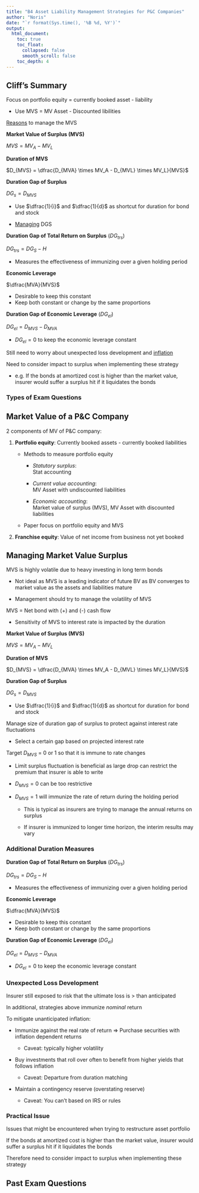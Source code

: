 ```yaml
---
title: "B4 Asset Liability Management Strategies for P&C Companies"
author: "Noris"
date: "`r format(Sys.time(), '%B %d, %Y')`"
output: 
  html_document:
    toc: true
    toc_float:
      collapsed: false
      smooth_scroll: false
    toc_depth: 4
---
```


## Cliff's Summary

Focus on portfolio equity = currently booked asset - liability

* Use MVS = MV Asset - Discounted libilities

[Reasons](#manage-MVS) to manage the MVS

**Market Value of Surplus (MVS)**

$MVS = MV_A - MV_L$

**Duration of MVS**

$D_{MVS} = \dfrac{D_{MVA} \times MV_A - D_{MVL} \times MV_L}{MVS}$

**Duration Gap of Surplus**

$DG_s = D_{MVS}$

* Use $\dfrac{1}{i}$ and $\dfrac{1}{d}$ as shortcut for duration for bond and stock

* [Managing](#DGS-manage) DGS

**Duration Gap of Total Return on Surplus** ($DG_{trs}$)

$DG_{trs} = DG_S - H$

* Measures the effectiveness of immunizing over a given holding period

**Economic Leverage**

$\dfrac{MVA}{MVS}$

* Desirable to keep this constant
* Keep both constant or change by the same proportions

**Duration Gap of Economic Leverage** ($DG_{el}$)

$DG_{el} = D_{MVS} - D_{MVA}$

* $DG_{el} = 0$ to keep the economic leverage constant

Still need to worry about unexpected loss development and [inflation](#inflation)

Need to consider impact to surplus when implementing these strategy

* e.g. If the bonds at amortized cost is higher than the market value, insurer would suffer a surplus hit if it liquidates the bonds

### Types of Exam Questions

## Market Value of a P&C Company

2 components of MV of P&C company:

1) **Portfolio equity**: Currently booked assets - currently booked liabilities

    * Methods to measure portfolio equity
    
        * *Statutory surplus*:  
        Stat accounting
        
        * *Current value accounting*:  
        MV Asset with undiscounted liabilities
        
        * *Economic accounting*:  
        Market value of surplus (MVS), MV Asset with discounted liabilities
    
    * Paper focus on portfolio equity and MVS
    
2) **Franchise equity**: Value of net income from business not yet booked

## Managing Market Value Surplus

<a name="manage-MVS"></a>

MVS is highly volatile due to heavy investing in long term bonds

* Not ideal as MVS is a leading indicator of future BV as BV converges to market value as the assets and liabilities mature

* Management should try to manage the volatility of MVS

MVS = Net bond with (+) and (-) cash flow

* Sensitivity of MVS to interest rate is impacted by the duration

**Market Value of Surplus (MVS)**

$MVS = MV_A - MV_L$

**Duration of MVS**

$D_{MVS} = \dfrac{D_{MVA} \times MV_A - D_{MVL} \times MV_L}{MVS}$

**Duration Gap of Surplus**

$DG_s = D_{MVS}$

* Use $\dfrac{1}{i}$ and $\dfrac{1}{d}$ as shortcut for duration for bond and stock

<a name="DGS-manage"></a> Manage size of duration gap of surplus to protect against interest rate fluctuations

* Select a certain gap based on projected interest rate

Target $D_{MVS}$ = 0 or 1 so that it is immune to rate changes

* Limit surplus fluctuation is beneficial as large drop can restrict the premium that insurer is able to write

* $D_{MVS} = 0$ can be too restrictive

* $D_{MVS} = 1$ will immunize the rate of return during the holding period

    * This is typical as insurers are trying to manage the annual returns on surplus
    
    * If insurer is immunized to longer time horizon, the interim results may vary
    
### Additional Duration Measures

**Duration Gap of Total Return on Surplus** ($DG_{trs}$)

$DG_{trs} = DG_S - H$

* Measures the effectiveness of immunizing over a given holding period

**Economic Leverage**

$\dfrac{MVA}{MVS}$

* Desirable to keep this constant
* Keep both constant or change by the same proportions

**Duration Gap of Economic Leverage** ($DG_{el}$)

$DG_{el} = D_{MVS} - D_{MVA}$

* $DG_{el} = 0$ to keep the economic leverage constant

### Unexpected Loss Development

Insurer still exposed to risk that the ultimate loss is > than anticipated

In additional, strategies above immunize *nominal* return

<a name="inflation"></a> To mitigate unanticipated inflation:

* Immunize against the real rate of return $\Rightarrow$ Purchase securities with inflation dependent returns

    * Caveat: typically higher volatility
    
* Buy investments that roll over often to benefit from higher yields that follows inflation

    * Caveat: Departure from duration matching
    
* Maintain a contingency reserve (overstating reserve)

    * Caveat: You can't based on IRS or rules
    
### Practical Issue

Issues that might be encountered when trying to restructure asset portfolio

If the bonds at amortized cost is higher than the market value, insurer would suffer a surplus hit if it liquidates the bonds

Therefore need to consider impact to surplus when implementing these strategy

## Past Exam Questions